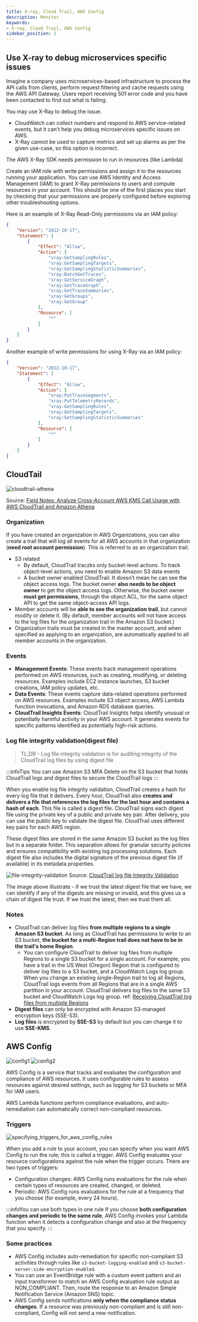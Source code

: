 ```yaml
---
title: X-ray, Cloud Trail, AWS Config
description: Monitor
keywords:
- X-ray, Cloud Trail, AWS Config
sidebar_position: 2
---
```


## Use X-ray to debug microservices specific issues

Imagine a company uses microservices-based infrastructure to process the API calls from clients, perform request filtering and cache requests using the AWS API Gateway. Users report receiving 501 error code and you have been contacted to find out what is failing. 

You may use X-Ray to debug the issue.

- CloudWatch can collect numbers and respond to AWS service-related events, but it can't help you debug microservices specific issues on AWS.
- X-Ray cannot be used to capture metrics and set up alarms as per the given use-case, so this option is incorrect.

The AWS X-Ray SDK needs permission to run in resources (like Lambda)

Create an IAM role with write permissions and assign it to the resources running your application. You can use AWS Identity and Access Management (IAM) to grant X-Ray permissions to users and compute resources in your account. This should be one of the first places you start by checking that your permissions are properly configured before exploring other troubleshooting options.

Here is an example of X-Ray Read-Only permissions via an IAM policy:


```json
{
    "Version": "2012-10-17",
    "Statement": [
        {
            "Effect": "Allow",
            "Action": [
                "xray:GetSamplingRules",
                "xray:GetSamplingTargets",
                "xray:GetSamplingStatisticSummaries",
                "xray:BatchGetTraces",
                "xray:GetServiceGraph",
                "xray:GetTraceGraph",
                "xray:GetTraceSummaries",
                "xray:GetGroups",
                "xray:GetGroup"
            ],
            "Resource": [
                "*"
            ]
        }
    ]
}
```


Another example of write permissions for using X-Ray via an IAM policy:


```json
{
    "Version": "2012-10-17",
    "Statement": [
        {
            "Effect": "Allow",
            "Action": [
                "xray:PutTraceSegments",
                "xray:PutTelemetryRecords",
                "xray:GetSamplingRules",
                "xray:GetSamplingTargets",
                "xray:GetSamplingStatisticSummaries"
            ],
            "Resource": [
                "*"
            ]
        }
    ]
}
```

## CloudTail

![cloudtrail-athena](/img/aws/management/monitor/cloudtrail-athena.png)

Source: [Field Notes: Analyze Cross-Account AWS KMS Call Usage with AWS CloudTrail and Amazon Athena](https://aws.amazon.com/blogs/architecture/field-notes-analyze-cross-account-aws-kms-call-usage-with-aws-cloudtrail-and-amazon-athena/)

### Organization

If you have created an organization in AWS Organizations, you can also create a trail that will log all events for all AWS accounts in that organization (**need root account permission**). This is referred to as an organization trail.

- S3 related
    - By default, CloudTrail traczks only bucket-level actions. To track object-level actions, you need to enable Amazon S3 data events 
    - A bucket owner enabled CloudTrail. It doesn’t mean he can see the object access logs. The bucket owner **also needs to be object owner** to get the object access logs. Otherwise, the bucket owner **must get permissions**, through the object ACL, for the same object API to get the same object-access API logs.
- Member accounts will be **able to see the organization trail**, but cannot modify or delete it. (By default, member accounts will not have access to the log files for the organization trail in the Amazon S3 bucket.)
- Organization trails must be created in the master account, and when specified as applying to an organization, are automatically applied to all member accounts in the organization.

### Events

- **Management Events**: These events track management operations performed on AWS resources, such as creating, modifying, or deleting resources. Examples include EC2 instance launches, S3 bucket creations, IAM policy updates, etc.
- **Data Events**: These events capture data-related operations performed on AWS resources. Examples include S3 object access, AWS Lambda function invocations, and Amazon RDS database queries.
- **CloudTrail Insights Events**: CloudTrail Insights helps identify unusual or potentially harmful activity in your AWS account. It generates events for specific patterns identified as potentially high-risk actions.

### Log file integrity validation(digest file)

> TL;DR - Log file integrity validation is for auditing integrity of the CloudTrail log files by using digest file

:::infoTips
You can use Amazon S3 MFA Delete on the S3 bucket that holds CloudTrail logs and digest files to secure the CloudTrail logs
:::

When you enable log file integrity validation, CloudTrail creates a hash for every log file that it delivers. Every hour, CloudTrail also **creates and delivers a file that references the log files for the last hour and contains a hash of each**. This file is called a digest file. CloudTrail signs each digest file using the private key of a public and private key pair. After delivery, you can use the public key to validate the digest file. CloudTrail uses different key pairs for each AWS region.

These digest files are stored in the same Amazon S3 bucket as the log files but in a separate folder. This separation allows for granular security policies and ensures compatibility with existing log processing solutions. Each digest file also includes the digital signature of the previous digest file (if available) in its metadata properties.

![file-integrity-validation](/img/aws/management/monitor/file-integrity-validation.jpg)
Source: [CloudTrail log file Integrity Validation](https://www.youtube.com/watch?v=rk0RHxQCD8Q)

The image above illustrate - if we trust the latest digest file that we have, we can identify if any of the digests are missing or invalid, and this gives us a chain of digest file trust. If we trust the latest, then we trust them all.


### Notes

- CloudTrail can deliver log files **from multiple regions to a single Amazon S3 bucket**. As long as CloudTrail has permissions to write to an S3 bucket, **the bucket for a multi-Region trail does not have to be in the trail's home Region**.
    - You can configure CloudTrail to deliver log files from multiple Regions to a single S3 bucket for a single account. For example, you have a trail in the US West (Oregon) Region that is configured to deliver log files to a S3 bucket, and a CloudWatch Logs log group. When you change an existing single-Region trail to log all Regions, CloudTrail logs events from all Regions that are in a single AWS partition in your account. CloudTrail delivers log files to the same S3 bucket and CloudWatch Logs log group.  ref: [Receiving CloudTrail log files from multiple Regions](https://docs.aws.amazon.com/awscloudtrail/latest/userguide/receive-cloudtrail-log-files-from-multiple-regions.html)
- **Digest files** can only be encrypted with Amazon S3-managed encryption keys (SSE-S3).
- **Log files** is encrypted by **SSE-S3** by default but you can change it to use **SSE-KMS**.


## AWS Config

![config1](/img/aws/management/monitor/config1.png)
![config2](/img/aws/management/monitor/config2.png)

AWS Config is a service that tracks and evaluates the configuration and compliance of AWS resources. It uses configurable rules to assess resources against desired settings, such as logging for S3 buckets or MFA for IAM users. 

AWS Lambda functions perform compliance evaluations, and auto-remediation can automatically correct non-compliant resources. 

### Triggers

![specifying_triggers_for_aws_config_rules](/img/aws/management/monitor/specifying_triggers_for_aws_config_rules.jpg)

When you add a rule to your account, you can specify when you want AWS Config to run the rule; this is called a trigger. AWS Config evaluates your resource configurations against the rule when the trigger occurs. There are two types of triggers:

- Configuration changes: AWS Config runs evaluations for the rule when certain types of resources are created, changed, or deleted.
- Periodic: AWS Config runs evaluations for the rule at a frequency that you choose (for example, every 24 hours).

:::infoYou can use both types in one rule
If you choose **both configuration changes and periodic to the same rule**, AWS Config invokes your Lambda function when it detects a configuration change and also at the frequency that you specify. 
:::

### Some practices

- AWS Config includes auto-remediation for specific non-compliant S3 activities through rules like `s3-bucket-logging-enabled` and `s3-bucket-server-side-encryption-enabled`.
- You can use an EventBridge rule with a custom event pattern and an input transformer to match an AWS Config evaluation rule output as NON_COMPLIANT. Then, route the response to an Amazon Simple Notification Service (Amazon SNS) topic.
- AWS Config sends notifications **only when the compliance status changes**.  If a resource was previously non-compliant and is still non-compliant, Config will not send a new notification.